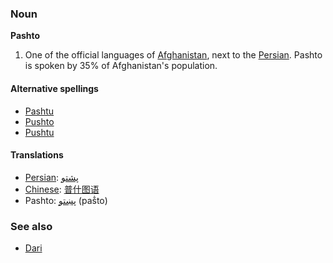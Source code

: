 ===Noun===
'''Pashto'''

# One of the official languages of [[Afghanistan]], next to the [[Persian]]. Pashto is spoken by 35% of Afghanistan's population.

====Alternative spellings====
*[[Pashtu]]
*[[Pushto]]
*[[Pushtu]]

====Translations====
*[[Persian]]: [[پشتو]]
*[[Chinese]]: [[普什图语]]
*Pashto: [[پښتو]] (paṧto)

===See also===
*[[Dari]]